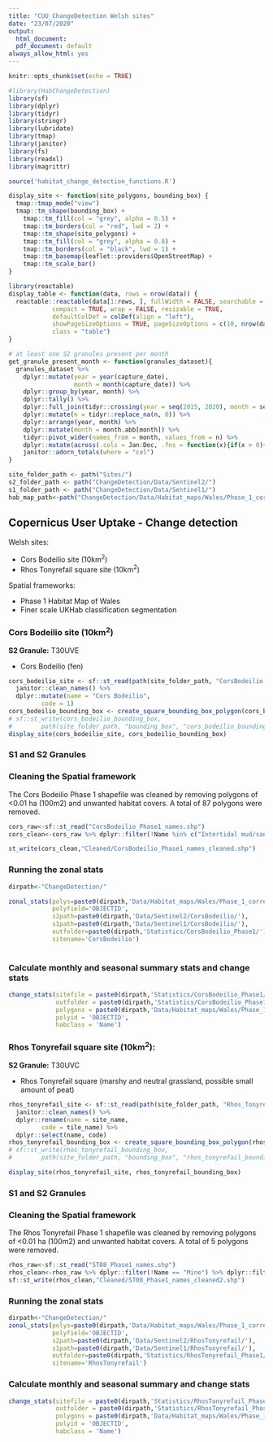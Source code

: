 ```yaml
---
title: "CUU_ChangeDetection Welsh sites"
date: "23/07/2020"
output:
  html_document:
  pdf_document: default
always_allow_html: yes
---
```


```r
knitr::opts_chunk$set(echo = TRUE)

#library(HabChangeDetection)
library(sf)
library(dplyr)
library(tidyr)
library(stringr)
library(lubridate)
library(tmap)
library(janitor)
library(fs)
library(readxl)
library(magrittr)

source('habitat_change_detection_functions.R')

```

```r
display_site <- function(site_polygons, bounding_box) {
  tmap::tmap_mode("view")
  tmap::tm_shape(bounding_box) +
    tmap::tm_fill(col = "grey", alpha = 0.5) +
    tmap::tm_borders(col = "red", lwd = 2) +
    tmap::tm_shape(site_polygons) +
    tmap::tm_fill(col = "grey", alpha = 0.8) +
    tmap::tm_borders(col = "black", lwd = 1) +
    tmap::tm_basemap(leaflet::providers$OpenStreetMap) +
    tmap::tm_scale_bar()
}
```

```r
library(reactable)
display_table <- function(data, rows = nrow(data)) {
  reactable::reactable(data[1:rows, ], fullWidth = FALSE, searchable = TRUE, 
            compact = TRUE, wrap = FALSE, resizable = TRUE,
            defaultColDef = colDef(align = "left"),
            showPageSizeOptions = TRUE, pageSizeOptions = c(10, nrow(data)),
            class = "table")
}
```

```r
# at least one S2 granules present per month
get_granule_present_month <- function(granules_dataset){
  granules_dataset %>% 
    dplyr::mutate(year = year(capture_date),
                  month = month(capture_date)) %>% 
    dplyr::group_by(year, month) %>% 
    dplyr::tally() %>% 
    dplyr::full_join(tidyr::crossing(year = seq(2015, 2020), month = seq(1, 12))) %>% 
    dplyr::mutate(n = tidyr::replace_na(n, 0)) %>% 
    dplyr::arrange(year, month) %>% 
    dplyr::mutate(month = month.abb[month]) %>% 
    tidyr::pivot_wider(names_from = month, values_from = n) %>% 
    dplyr::mutate(across(.cols = Jan:Dec, .fns = function(x){if(x > 0){ x / x } else 0})) %>% 
    janitor::adorn_totals(where = "col")
}
```

```r
site_folder_path <- path("Sites/")
s2_folder_path <- path("ChangeDetection/Data/Sentinel2/")
s1_folder_path <- path("ChangeDetection/Data/Sentinel1/")
hab_map_path<-path("ChangeDetection/Data/Habitat_maps/Wales/Phase_1_corrected_20200814/")
```

## Copernicus User Uptake - Change detection

Welsh sites:

* Cors Bodeilio site (10km^2^)  
* Rhos Tonyrefail square site (10km^2^)

Spatial frameworks:

* Phase 1 Habitat Map of Wales
* Finer scale UKHab classification segmentation


### Cors Bodeilio site (10km^2^) 

**S2 Granule:** T30UVE

* Cors Bodeilio (fen)

```r
cors_bodeilio_site <- sf::st_read(path(site_folder_path, "CorsBodeilio.shp")) %>% 
  janitor::clean_names() %>% 
  dplyr::mutate(name = "Cors Bodeilio",
         code = 1)
cors_bodeilio_bounding_box <- create_square_bounding_box_polygon(cors_bodeilio_site)
# sf::st_write(cors_bodeilio_bounding_box, 
#        path(site_folder_path, "bounding_box", "cors_bodeilio_bounding_box.kml"))
display_site(cors_bodeilio_site, cors_bodeilio_bounding_box)

```

### S1 and S2 Granules

### Cleaning the Spatial framework

The Cors Bodeilio Phase 1 shapefile was cleaned by removing polygons of <0.01 ha (100m2) and unwanted habitat covers. A total of 87 polygons were removed.   

```r
cors_raw<-sf::st_read("CorsBodeilio_Phase1_names.shp")
cors_clean<-cors_raw %>% dplyr::filter(!Name %in% c("Intertidal mud/sand","Intertidal cobbles/shingle","Intertidal rocks/boulders","Salt marsh","Mud/sand above mhw","Shingle/gravel above mhw","Rocks/boulders above mhw","Open dune","Coastal grassland")) %>% dplyr::filter(AREA_HA>=0.01)

st_write(cors_clean,"Cleaned/CorsBodeilio_Phase1_names_cleaned.shp")
```

### Running the zonal stats
```r
dirpath<-"ChangeDetection/"

zonal_stats(polys=paste0(dirpath,'Data/Habitat_maps/Wales/Phase_1_corrected_20200814/Cleaned/CorsBodeilio_Phase1_names_cleaned.shp'),
            polyfield='OBJECTID',
            s2path=paste0(dirpath,'Data/Sentinel2/CorsBodeilio/'),
            s1path=paste0(dirpath,'Data/Sentinel1/CorsBodeilio/'),
            outfolder=paste0(dirpath,'Statistics/CorsBodeilio_Phase1/'),
            sitename='CorsBodeilio')
            
```

### Calculate monthly and seasonal summary stats and change stats

```r
change_stats(sitefile = paste0(dirpath,'Statistics/CorsBodeilio_Phase1/ZonalStats/CorsBodeilio_zonal_stats.txt'),
             outfolder = paste0(dirpath,'Statistics/CorsBodeilio_Phase1/'),
             polygons = paste0(dirpath,'Data/Habitat_maps/Wales/Phase_1_corrected_20200814/Cleaned/CorsBodeilio_Phase1_names_cleaned.shp'),
             polyid = 'OBJECTID',
             habclass = 'Name')
```


### Rhos Tonyrefail square site (10km^2^): 

**S2 Granule:** T30UVC

* Rhos Tonyrefail square (marshy and neutral grassland, possible small amount of peat)

```r
rhos_tonyrefail_site <- sf::st_read(path(site_folder_path, "Rhos_Tonyrefail_square.shp")) %>% 
  janitor::clean_names() %>% 
  dplyr::rename(name = site_name,
         code = tile_name) %>% 
  dplyr::select(name, code)
rhos_tonyrefail_bounding_box <- create_square_bounding_box_polygon(rhos_tonyrefail_site)
# sf::st_write(rhos_tonyrefail_bounding_box, 
#        path(site_folder_path, "bounding_box", "rhos_tonyrefail_bounding_box.kml"))

display_site(rhos_tonyrefail_site, rhos_tonyrefail_bounding_box)

```

### S1 and S2 Granules

### Cleaning the Spatial framework

The Rhos Tonyrefail Phase 1 shapefile was cleaned by removing polygons of <0.01 ha (100m2) and unwanted habitat covers. A total of 5 polygons were removed.   

```r
rhos_raw<-sf::st_read("ST08_Phase1_names.shp")
rhos_clean<-rhos_raw %>% dplyr::filter(!Name == "Mine") %>% dplyr::filter(AREA_HA>=0.01)
sf::st_write(rhos_clean,"Cleaned/ST08_Phase1_names_cleaned2.shp")
```

### Running the zonal stats

```r
dirpath<-"ChangeDetection/"
zonal_stats(polys=paste0(dirpath,'Data/Habitat_maps/Wales/Phase_1_corrected_20200814/Cleaned/ST08_Phase1_names_cleaned2.shp')
            polyfield='OBJECTID',
            s2path=paste0(dirpath,'Data/Sentinel2/RhosTonyrefail/'),
            s1path=paste0(dirpath,'Data/Sentinel1/RhosTonyrefail/'),
            outfolder=paste0(dirpath,'Statistics/RhosTonyrefail_Phase1/'),
            sitename='RhosTonyrefail')
```

### Calculate monthly and seasonal summary and change stats
```r
change_stats(sitefile = paste0(dirpath,'Statistics/RhosTonyrefail_Phase1/ZonalStats/RhosTonyrefail_zonal_stats.txt'),
             outfolder = paste0(dirpath,'Statistics/RhosTonyrefail_Phase1/'),
             polygons = paste0(dirpath,'Data/Habitat_maps/Wales/Phase_1_corrected_20200814/Cleaned/ST08_Phase1_names_cleaned2.shp'),
             polyid = 'OBJECTID',
             habclass = 'Name')
```